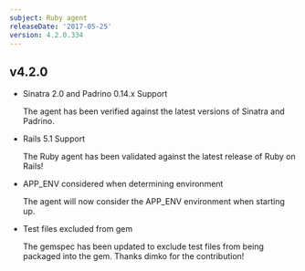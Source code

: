 ```yaml
---
subject: Ruby agent
releaseDate: '2017-05-25'
version: 4.2.0.334
---
```


## v4.2.0

* Sinatra 2.0 and Padrino 0.14.x Support

  The agent has been verified against the latest versions of Sinatra and Padrino.
* Rails 5.1 Support

  The Ruby agent has been validated against the latest release of Ruby on Rails!
* APP_ENV considered when determining environment

  The agent will now consider the APP_ENV environment when starting up.
* Test files excluded from gem

  The gemspec has been updated to exclude test files from being packaged into the gem. Thanks dimko for the contribution!
